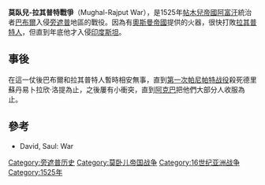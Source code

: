 '''莫臥兒-拉其普特戰爭'''（Mughal-Rajput War），是1525年[[帖木兒帝國|帖木兒帝國]][[阿富汗|阿富汗]]統治者[[巴布爾|巴布爾]]入侵[[旁遮普|旁遮普]]地區的戰役。因為有[[奧斯曼帝國|奧斯曼帝國]]提供的火器，很快打敗[[拉其普特人|拉其普特人]]，但直到年底他才入侵[[印度斯坦|印度斯坦]]。

==事後==
在這一仗後巴布爾和拉其普特人暫時相安無事，直到[[第一次帕尼帕特战役|第一次帕尼帕特战役]]殺死德里蘇丹易卜拉欣·洛提為止，之後屢有小衝突，直到[[阿克巴|阿克巴]]把他們大部分人收服為止。

==參考==
*David, Saul: War

[[Category:旁遮普历史|Category:旁遮普历史]]
[[Category:莫卧儿帝国战争|Category:莫卧儿帝国战争]]
[[Category:16世纪亚洲战争|Category:16世纪亚洲战争]]
[[Category:1525年|Category:1525年]]